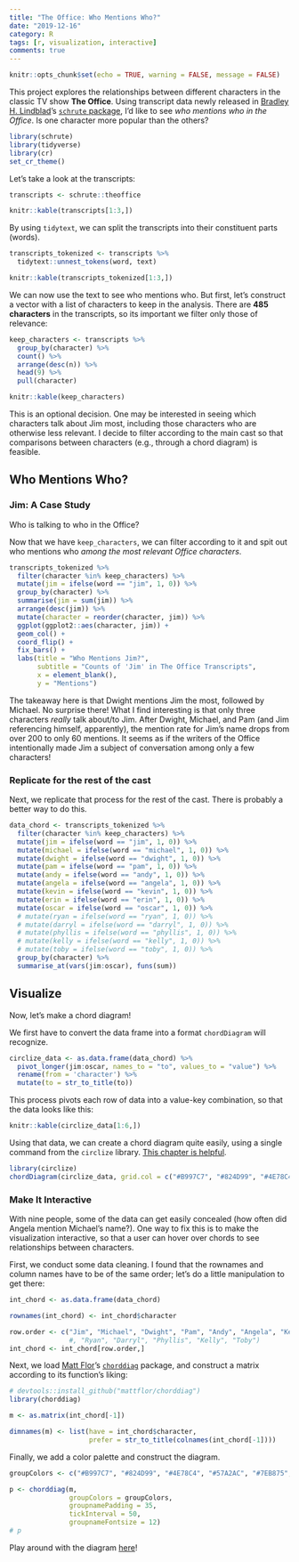 ```yaml
---
title: "The Office: Who Mentions Who?"
date: "2019-12-16"
category: R
tags: [r, visualization, interactive]
comments: true
---
```


```r
knitr::opts_chunk$set(echo = TRUE, warning = FALSE, message = FALSE)
```

This project explores the relationships between different characters in the classic TV show **The Office**. Using transcript data newly released in [Bradley H. Lindblad](https://technistema.com/)'s [`schrute` package](https://cran.r-project.org/web/packages/schrute/vignettes/theoffice.html), I'd like to see *who mentions who in the Office*. Is one character more popular than the others?

```r
library(schrute)
library(tidyverse)
library(cr)
set_cr_theme()
```

Let's take a look at the transcripts:

```r
transcripts <- schrute::theoffice

knitr::kable(transcripts[1:3,])
```

By using `tidytext`, we can split the transcripts into their constituent parts (words).

```r
transcripts_tokenized <- transcripts %>%
  tidytext::unnest_tokens(word, text)

knitr::kable(transcripts_tokenized[1:3,])
```

We can now use the text to see who mentions who. But first, let's construct a vector with a list of characters to keep in the analysis. There are **485 characters** in the transcripts, so its important we filter only those of relevance:

```r
keep_characters <- transcripts %>% 
  group_by(character) %>% 
  count() %>% 
  arrange(desc(n)) %>% 
  head(9) %>% 
  pull(character)

knitr::kable(keep_characters)
```

This is an optional decision. One may be interested in seeing which characters talk about Jim most, including those characters who are otherwise less relevant. I decide to filter according to the main cast so that comparisons between characters (e.g., through a chord diagram) is feasible.

## Who Mentions Who?
### Jim: A Case Study

Who is talking to who in the Office?

Now that we have `keep_characters`, we can filter according to it and spit out who mentions who *among the most relevant Office characters*.

```r
transcripts_tokenized %>% 
  filter(character %in% keep_characters) %>% 
  mutate(jim = ifelse(word == "jim", 1, 0)) %>% 
  group_by(character) %>% 
  summarise(jim = sum(jim)) %>% 
  arrange(desc(jim)) %>% 
  mutate(character = reorder(character, jim)) %>% 
  ggplot(ggplot2::aes(character, jim)) +
  geom_col() +
  coord_flip() +
  fix_bars() +
  labs(title = "Who Mentions Jim?",
       subtitle = "Counts of 'Jim' in The Office Transcripts",
       x = element_blank(),
       y = "Mentions")
```

The takeaway here is that Dwight mentions Jim the most, followed by Michael. No surprise there! What I find interesting is that only three characters *really* talk about/to Jim. After Dwight, Michael, and Pam (and Jim referencing himself, apparently), the mention rate for Jim's name drops from over 200 to only 60 mentions. It seems as if the writers of the Office intentionally made Jim a subject of conversation among only a few characters!

### Replicate for the rest of the cast

Next, we replicate that process for the rest of the cast. There is probably a better way to do this.

```r
data_chord <- transcripts_tokenized %>% 
  filter(character %in% keep_characters) %>% 
  mutate(jim = ifelse(word == "jim", 1, 0)) %>% 
  mutate(michael = ifelse(word == "michael", 1, 0)) %>% 
  mutate(dwight = ifelse(word == "dwight", 1, 0)) %>% 
  mutate(pam = ifelse(word == "pam", 1, 0)) %>% 
  mutate(andy = ifelse(word == "andy", 1, 0)) %>% 
  mutate(angela = ifelse(word == "angela", 1, 0)) %>% 
  mutate(kevin = ifelse(word == "kevin", 1, 0)) %>% 
  mutate(erin = ifelse(word == "erin", 1, 0)) %>% 
  mutate(oscar = ifelse(word == "oscar", 1, 0)) %>% 
  # mutate(ryan = ifelse(word == "ryan", 1, 0)) %>% 
  # mutate(darryl = ifelse(word == "darryl", 1, 0)) %>% 
  # mutate(phyllis = ifelse(word == "phyllis", 1, 0)) %>% 
  # mutate(kelly = ifelse(word == "kelly", 1, 0)) %>% 
  # mutate(toby = ifelse(word == "toby", 1, 0)) %>% 
  group_by(character) %>% 
  summarise_at(vars(jim:oscar), funs(sum))
```

## Visualize

Now, let's make a chord diagram!

We first have to convert the data frame into a format `chordDiagram` will recognize.

```r
circlize_data <- as.data.frame(data_chord) %>% 
  pivot_longer(jim:oscar, names_to = "to", values_to = "value") %>% 
  rename(from = 'character') %>% 
  mutate(to = str_to_title(to))
```

This process pivots each row of data into a value-key combination, so that the data looks like this:

```r
knitr::kable(circlize_data[1:6,])
```

Using that data, we can create a chord diagram quite easily, using a single command from the `circlize` library. [This chapter is helpful](https://jokergoo.github.io/circlize_book/book/the-chorddiagram-function.html).

```r
library(circlize)
chordDiagram(circlize_data, grid.col = c("#B997C7", "#824D99", "#4E78C4", "#57A2AC", "#7EB875", "#D0B541", "#E67F33", "#CE2220", "#521A13"))
```

### Make It Interactive

With nine people, some of the data can get easily concealed (how often did Angela mention Michael's name?). One way to fix this is to make the visualization interactive, so that a user can hover over chords to see relationships between characters.

First, we conduct some data cleaning. I found that the rownames and column names have to be of the same order; let's do a little manipulation to get there:

```r
int_chord <- as.data.frame(data_chord)

rownames(int_chord) <- int_chord$character

row.order <- c("Jim", "Michael", "Dwight", "Pam", "Andy", "Angela", "Kevin", "Erin", "Oscar")
               #, "Ryan", "Darryl", "Phyllis", "Kelly", "Toby")
int_chord <- int_chord[row.order,]
```

Next, we load [Matt Flor](https://github.com/mattflor)'s [`chorddiag`](https://github.com/mattflor/chorddiag) package, and construct a matrix according to its function's liking:

```r
# devtools::install_github("mattflor/chorddiag")
library(chorddiag)

m <- as.matrix(int_chord[-1])

dimnames(m) <- list(have = int_chord$character,
                    prefer = str_to_title(colnames(int_chord[-1])))
```

Finally, we add a color palette and construct the diagram.

```r
groupColors <- c("#B997C7", "#824D99", "#4E78C4", "#57A2AC", "#7EB875", "#D0B541", "#E67F33", "#CE2220", "#521A13")

p <- chorddiag(m, 
               groupColors = groupColors, 
               groupnamePadding = 35,
               tickInterval = 50,
               groupnameFontsize = 12)
# p
```

Play around with the diagram [here](https://connorrothschild.github.io/D3.js/the-office/)!